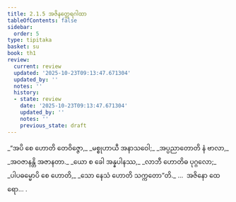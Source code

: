 ```yaml
---
title: 2.1.5 အဇိနတ္ထေရဂါထာ
tableOfContents: false
sidebar:
  order: 5
type: tipitaka
basket: su
book: th1
review:
  current: review
  updated: '2025-10-23T09:13:47.671304'
  updated_by: ''
  notes: ''
  history:
  - state: review
    date: '2025-10-23T09:13:47.671304'
    updated_by: ''
    notes: ''
    previous_state: draft
---
```



<ReviewStatus review={frontmatter.review} showDetails={true} />

<HypothesisAnnotation frontmatter={frontmatter} />

<DynamicBreadcrumb />

<Division number="129" book="th1" e="ch" v="19" p="248">

<Paragraph number="286" type="verses" book="th1">
_“အပိ စေ ဟောတိ တေဝိဇ္ဇော,_  
_မစ္စုဟာယီ အနာသဝေါ;_  
_အပ္ပညာတောတိ နံ ဗာလာ,_  
_အဝဇာနန္တိ အဇာနတာ._  

</Paragraph>

</Division>
<Division number="130" book="th1" e="ch" v="19" p="248">

<Paragraph number="287" type="verses" book="th1">
_ယော စ ခေါ အန္နပါနဿ,_  
_လာဘီ ဟောတိဓ ပုဂ္ဂလော;_  
_ပါပဓမ္မောပိ စေ ဟောတိ,_  
_သော နေသံ ဟောတိ သက္ကတော”တိ._  


</Paragraph>
</Division>

<Paragraph number="288" type="center" book="th1">
…  အဇိနော ထေရော… .
</Paragraph>